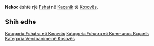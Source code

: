 {{Fshat në Kosovës
 | Emri                = Nekoc
| sqi_N_name = Nekoc
| sqi_N_FULL_NAME_RO = Nekoc
| sqi_N_FULL_NAME_ND_RO = Nekoc
| sqi_N_SORT_NAME_RG = NEKOC
| sqi_N_FULL_NAME_RG = Nekoc
| sqi_N_FULL_NAME_ND_RG = Nekoc
| sqi_V_name = Nekofc
| sqi_V_FULL_NAME_RO = Nekofc Nekovc
| sqi_V_FULL_NAME_ND_RO = Nekofc Nekovc
| sqi_V_SORT_NAME_RG = NEKOFC NEKOVC
| sqi_V_FULL_NAME_RG = Nekofc Nekovc
| sqi_V_FULL_NAME_ND_RG = Nekofc Nekovc
| srp_N_name = Nekovce
| srp_N_FULL_NAME_RO = Nekovce
| srp_N_FULL_NAME_ND_RO = Nekovce
| srp_N_SORT_NAME_RG = NEKOVCE
| srp_N_FULL_NAME_RG = Nekovce
| srp_N_FULL_NAME_ND_RG = Nekovce
| srp_NS_name = Нековце
| srp_NS_FULL_NAME_RO = Нековце
| srp_NS_FULL_NAME_ND_RO = Нековце
| srp_NS_SORT_NAME_RG = НЕКОВЦЕ
| srp_NS_FULL_NAME_RG = Нековце
| srp_NS_FULL_NAME_ND_RG = Нековце
| std_V_name = Nukovcje
| std_V_FULL_NAME_RO = Nukovcje Nekoci Nekaj
| std_V_FULL_NAME_ND_RO = Nukovcje Nekoci Nekaj
| std_V_SORT_NAME_RG = NUKOVCJE NEKOCI NEKAJ
| std_V_FULL_NAME_RG = Nukovcje Nekoci Nekaj
| std_V_FULL_NAME_ND_RG = Nukovcje Nekoci Nekaj

 | Emri (Rasa dhanore) = 
 | Figura              = 
 | Shteti              = Kosovo
 | Komuna              = Kaçanik
 | Kodi postar         = 
 | Sipërfaqja          = 

 | Popullsia           = 

 | Regj. i popullsisë  = 
 | Dend. e popullsisë  = 
 | Faqja zyrtare       = 
 <!--- Koordinatat ----> 
 | Gjerësia            = 42.535278
 | Gjatësia            = 20.903889
 | Lartësia            = 
}}
'''Nekoc''' është një [[Fshat]] në [[Kaçanik]] të [[Kosovës]].

<!-- == Gjeografia == -->
<!-- == Historia == -->
<!-- == Demografia == -->
== Shih edhe ==
{{Komuna Kaçanik}}
{{Kosovo-Administrata-Cung}}

[[Kategoria:Fshatra në Kosovës]]
[[Kategoria:Fshatra në Kommunes Kaçanik]]
[[Kategoria:Vendbanime në Kosovës]]